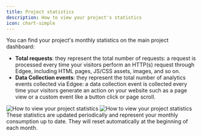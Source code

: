 ```yaml
---
title: Project statistics
description: How to view your project's statistics
icon: chart-simple
---
```



<EdgeeSdk />


You can find your project's monthly statistics on the main project dashboard:

- **Total requests**: they represent the total number of requests: a request is processed every time your visitors perform an
HTTP(s) request through Edgee, including HTML pages, JS/CSS assets, images, and so on.
- **Data Collection events**: they represent the total number of analytics events collected via Edgee: a data collection event
is collected every time your visitors generate an action on your website such as a page view or a custom event like a button click or page scroll.

<Frame caption="How to clone your routing settings. Click on the image to zoom in.">
    <img
        className="block dark:hidden"
        src="/images/project-statistics.png"
        alt="How to view your project statistics"
        dark:hidden
    />
    <img
        className="hidden dark:block"
        src="/images/project-statistics-dark.png"
        alt="How to view your project statistics"
    />
</Frame>

<Note>
    These statistics are updated periodically and represent your monthly consumption up to date.
    They will reset automatically at the beginning of each month.
</Note>